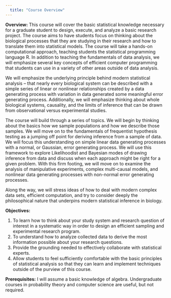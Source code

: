 ```yaml
---
  title: "Course Overview"
---
```

  
**Overview:** This course will cover the basic statistical knowledge necessary for a graduate student to design, execute, and analyze a basic research project.  The course aims to have students focus on thinking about the biological processes that they are studying in their research and how to translate them into statistical models.  The course will take a hands-on computational approach, teaching students the statistical programming language R.  In addition to teaching the fundamentals of data analysis, we will emphasize several key concepts of efficient computer programming that students can use in a variety of other areas outside of data analysis.  
  
We will emphasize the underlying principle behind modern statistical analysis – that nearly every biological system can be described with a simple series of linear or nonlinear relationships created by a data generating process with variation in data generated some meaningful error generating process.  Additionally, we will emphasize thinking about whole biological systems, causality, and the limits of inference that can be drawn from observational versus experimental studies.  
  
The course will build through a series of topics.  We will begin by thinking about the basics how we sample populations and how we describe those samples. We will move on to the fundamentals of frequentist hypothesis testing as a jumping off point for deriving inference from a sample of data. We will focus this understanding on simple linear data generating processes with a normal, or Gaussian, error generating process. We will use this framework to explore Likelihoodist and Bayesian modes of drawing inference from data and discuss when each approach might be right for a given problem. With this firm footing, we will move on to examine the analysis of manipulative experiments, complex multi-causal models, and nonlinear data generating processes with non-normal error generating processes.  
  
Along the way, we will stress ideas of how to deal with modern complex data sets, efficient computation, and try to consider deeply the philosophical nature that underpins modern statistical inference in biology.  
  
**Objectives:**	 
  
1.	To learn how to think about your study system and research question of interest in a systematic way in order to design an efficient sampling and experimental research program.  
2.	To understand how to analyze collected data to derive the most information possible about your research questions.  
3.	Provide the grounding needed to effectively collaborate with statistical experts.  
4.	Allow students to feel sufficiently comfortable with the basic principles of statistical analysis so that they can learn and implement techniques outside of the purview of this course.  
  
**Prerequisites:** I will assume a basic knowledge of algebra.  Undergraduate courses in probability theory and computer science are useful, but not required. 
